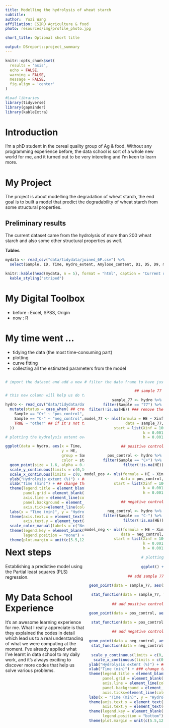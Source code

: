 ```yaml
---
title: Modelling the hydrolysis of wheat starch
subtitle: 
author:  Yuzi Wang
affiliation: CSIRO Agriculture & food
photo: resources/img/profile_photo.jpg

short_title: Optional short title

output: DSreport::project_summary
---
```

```r
knitr::opts_chunk$set(
  results = 'asis',
  echo = FALSE,
  warning = FALSE,
  message = FALSE,
  fig.align = 'center'
)

#Load libraries
library(tidyverse)
library(gapminder)
library(kableExtra)
```


# Introduction

I'm a phD student in the cereal quality group of Ag & food. Without any programming experience before, the data school is sort of a whole new world for me, and it turned out to be very intereting and I'm keen to learn more.

# My Project

The project is about modelling the degradation of wheat starch, the end goal is to built a model that predict the degradability of wheat starch from some structural properties.   

## Preliminary results

The current dataset came from the hydrolysis of more than 200 wheat starch and also some other structural properties as well. 

**Tables**
```r

mydata <- read_csv("data/tidydata/joined_6P.csv") %>% 
  select(Sample, ID, Time, Hydro_extent, Amylose_content, D1, D5, D9, mean_Peak, mean_Trough, mean_Final, mean_PastingTemp)

knitr::kable(head(mydata, n = 5), format = "html", caption = "Current dataset") %>% 
  kable_styling("striped")
```



# My Digital Toolbox

* before : Excel, SPSS, Origin
* now : R 

# My time went ...

- tidying the data (the most time-consuming part)
- plotting
- curve fitting
- collecting all the estimated parameters from the model

<style> 
.column-left{float: left; width: 50%; text-align: left;}
.column-right{float: right;width: 50%;text-align: right}
</style>

<div class="column-left">


```r

# import the dataset and add a new colume


# this new column will help us do the plot

hydro <- read_csv("data/tidydata/data_6P_cal_3nd.csv")%>% 
  mutate(status = case_when( ## creat a new column to classify three different conditions
    Sample == "C+" ~ "pos_control", ## if the sample name is C+, give it pos_control
    Sample == "C-" ~ "neg_control", ## if the sample name is C-, give it neg_control
    TRUE ~ "other" ## if it's not the cases above, give it other
  ))

# plotting the hydrolysis extent overtime

ggplot(data = hydro, aes(x = Time, 
                         y = HE,
                         group = Sample,
                         color = status)) +
  geom_point(size = 1.6, alpha = 0.6) + ## add the transparency
  scale_y_continuous(limits = c(0,100), expand = c(0, 0)) + ## set the range of the y axis with no more expand
  scale_x_continuous(limits = c(0, 2000), expand = c(0, 0)) +
  ylab("Hydrolysis extent (%)") + ## change the label for the y axis
  xlab("Time (min)") + ## change the name of the x axis
  theme(legend.title = element_blank(),
        panel.grid = element_blank(),
        axis.line = element_line(colour = "black", size = 0.5),
        panel.background = element_rect(fill = "white"),
        axis.ticks=element_line(colour="black", size=.5)) +
  labs(x = "Time (min)", y = "Hydrolysis extent (%)") +
  theme(axis.text.x = element_text(color="black", size=10), 
        axis.text.y = element_text(color="black", size=10)) +
  scale_color_manual(labels = c("Negtive control", "Sample", "Positive control"), values = c("#8da0cb", "#66c2a5", "#fc8d62")) +
  theme(legend.key = element_blank(),
        legend.position = "none") +
  theme(plot.margin = unit(c(5.5,12,5.5,5.5), "pt")) ## set the margin
```

</div>

<div class="column-right"> 

```r


# filter the data frame to have just the sample 92

## sample 77 

sample_77 <- hydro %>% 
  filter(Sample == "77") %>% 
  filter(!is.na(HE)) ### remove the missing value

model_77 <- nls(formula = HE ~ Xinf*(1-exp(-k*Time**(1-h))), 
             data = sample_77,
             start = list(Xinf = 100,
                          k = 0.001,
                          h = 0.001)) ### the estimated Xinf is 72.8686, h is 0.0977, k is 0.0044

## positive control

pos_control <- hydro %>% 
  filter(Sample == "C+") %>% 
  filter(!is.na(HE))

model_pos <- nls(formula = HE ~ Xinf*(1-exp(-k*Time**(1-h))), 
             data = pos_control,
             start = list(Xinf = 100,
                          k = 0.001,
                          h = 0.001)) ### the estimated Xinf is 84.8588, h is -0.2282, k is 0.0016

## negative control

neg_control <- hydro %>% 
  filter(Sample == "C-") %>% 
  filter(!is.na(HE))

model_neg <- nls(formula = HE ~ Xinf*(1-exp(-k*Time**(1-h))), 
             data = neg_control,
             start = list(Xinf = 100,
                          k = 0.001,
                          h = 0.001)) ### the estimated Xinf is 55.3105, h is 0.1469, k is 0.0088

# plotting
 
ggplot() +
  
  ## add sample 77
  
  geom_point(data = sample_77, aes(x = Time, y = HE), alpha = 0.6, color = "#66c2a5") + 

   stat_function(data = sample_77, fun = function(Time){72.8686*(1-exp(-0.0044*Time**(1-0.0977)))}, col = "#66c2a5") +
  
  ## add positive control

  geom_point(data = pos_control, aes(x = Time, y = HE), alpha = 0.6, color = "#fc8d62") + 

   stat_function(data = pos_control, fun = function(Time){84.8588*(1-exp(-0.0016*Time**(1+0.2282)))}, col = "#fc8d62") +
  
  ## add negative control
  
  geom_point(data = neg_control, aes(x = Time, y = HE), alpha = 0.6, color = "#8da0cb") + 
   stat_function(data = neg_control, fun = function(Time){55.3105*(1-exp(-0.0088*Time**(1-0.1469)))}, col = "#8da0cb") +
  
   scale_y_continuous(limits = c(0, 100), expand = c(0, 0)) +
    scale_x_continuous(limits = c(0, 2000), expand = c(0, 0)) +
  ylab("Hydrolysis extent (%)") + ### change the label for the y axis
  xlab("Time (min)") + ### change the name of the x axis
  theme(legend.title = element_blank(),
        panel.grid = element_blank(),
        axis.line = element_line(colour = "black", size = 0.5),
        panel.background = element_rect(fill = "white"),
        axis.ticks=element_line(colour="black", size=.5)) +
  labs(x = "Time (min)", y = "Hydrolysis extent (%)") +
  theme(axis.text.x = element_text(color="black", size=10), 
        axis.text.y = element_text(color="black", size=10)) +
  theme(legend.key = element_blank(),
        legend.position = "bottom") +
  theme(plot.margin = unit(c(5.5,12,5.5,5.5), "pt"))

```

</div>






# Next steps

Establishing a predictive model using the Partial least squares (PLS) regression.


# My Data School Experience

It's an awesome learning experience for me. What I really appreciate is that they explained the codes in detail which lead us to a real understanding of what we were computing at the moment. I've already applied what I've learnt in data school to my daily work, and it's always exciting to discover more codes that help us solve various problems. 

